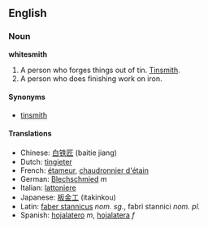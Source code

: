 ==English==
=== Noun ===
'''whitesmith'''

#A person who forges things out of tin. [[Tinsmith]].
#A person who does finishing work on iron.

====Synonyms====
*[[tinsmith]]

==== Translations ====
*Chinese: [[白铁匠]] (baitie jiang)
*Dutch: [[tingieter]]
*French: [[étameur]], [[chaudronnier d'étain]]
*German: [[Blechschmied]] ''m''
*Italian: [[lattoniere]]
*Japanese: [[板金工]] (itakinkou)
*Latin: [[faber stannicus]] ''nom. sg.'', fabri stannici ''nom. pl.''
*Spanish: [[hojalatero]] ''m'', [[hojalatera]] ''f''